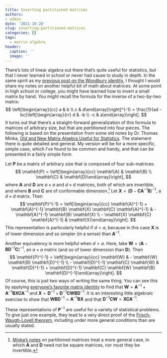 ```yaml
---
title: Inverting partitioned matrices
authors:
- admin
date: '2021-10-20'
slug: inverting-partitioned-matrices
categories: []
tags:
  - matrix algebra
header:
  caption: ''
  image: ''
---
```


There's lots of linear algebra out there that's quite useful for statistics, but that I never learned in school or never had cause to study in depth. In the same spirit as my [previous post on the Woodbury identity](/Woodbury-identity/), I thought I would share my notes on another helpful bit of math about matrices. At some point in high school or college, you might have learned how to invert a small matrix by hand. You might recall the formula for the inverse of a two-by-two matrix:
$$
\left[\begin{array}{cc} a & b \\ c & d\end{array}\right]^{-1} = \frac{1}{ad - bc}\left[\begin{array}{rr} d & -b \\ -c & a\end{array}\right].
$$
It turns out that there's a straight-forward generalization of this formula to matrices of arbitrary size, but that are _partitioned_ into four pieces. The following is based on the presentation from some old notes by Dr. Thomas Minka, [Old and New Matrix Algebra Useful for Statistics](https://tminka.github.io/papers/matrix/). The statement there is quite detailed and general. My version will be for a more specific, simple case, which I've found to be common and handy, and that can be presented in a fairly simple form.

Let $\mathbf{P}$ be a matrix of arbitrary size that is composed of four sub-matrices:
$$
\mathbf{P} = \left[\begin{array}{cc} \mathbf{A} & \mathbf{B} \\ \mathbf{C} & \mathbf{D}\end{array}\right],
$$
where $\mathbf{A}$ and $\mathbf{D}$ are $a \times a$ and $d \times d$ matrices, both of which are invertible, and where $\mathbf{B}$ and $\mathbf{C}$ are of conformable dimension.[^general] Let $\mathbf{X} = \left(\mathbf{D} - \mathbf{C}\mathbf{A}^{-1} \mathbf{B}\right)^{-1}$, a $d \times d$ matrix. Then 
$$
\mathbf{P}^{-1} = \left[\begin{array}{cc} \mathbf{A}^{-1} + \mathbf{A}^{-1} \mathbf{B} \mathbf{X} \mathbf{C} \mathbf{A}^{-1} & - \mathbf{A}^{-1} \mathbf{B} \mathbf{X} \\ - \mathbf{X} \mathbf{C} \mathbf{A}^{-1} & \mathbf{X}\end{array}\right].
$$
This representation is particularly helpful if $d < a$, because in this case $\mathbf{X}$ is of lower dimension and so simpler (in a sense) than $\mathbf{A}^{-1}$. 

Another equivalency is more helpful when $d > a$. Here, take $\mathbf{W} = \left(\mathbf{A} - \mathbf{B}\mathbf{D}^{-1} \mathbf{C}\right)^{-1}$, an $a \times a$ matrix (and so of lower dimension than $\mathbf{D}$). Then
$$
\mathbf{P}^{-1} = \left[\begin{array}{cc} \mathbf{W} & - \mathbf{W} \mathbf{B} \mathbf{D}^{-1} \\ - \mathbf{D}^{-1} \mathbf{C} \mathbf{W} & \mathbf{D}^{-1} + \mathbf{D}^{-1} \mathbf{C} \mathbf{W} \mathbf{B} \mathbf{D}^{-1}\end{array}\right].
$$
Of course, this is just two ways of writing the same thing. You can see this by applying [everyone's favorite matrix identity](/Woodbury-identity/) to find that $\mathbf{W} = \mathbf{A}^{-1} + \mathbf{A}^{-1} \mathbf{B} \mathbf{X} \mathbf{C} \mathbf{A}^{-1}$ and $\mathbf{X} = \mathbf{D}^{-1} + \mathbf{D}^{-1} \mathbf{C} \mathbf{W} \mathbf{B} \mathbf{D}^{-1}$. It is an interesting little algebraic exercise to show that $\mathbf{W} \mathbf{B} \mathbf{D}^{-1} = \mathbf{A}^{-1} \mathbf{B} \mathbf{X}$ and that $\mathbf{D}^{-1} \mathbf{C} \mathbf{W} = \mathbf{X} \mathbf{C} \mathbf{A}^{-1}$. 

These representations of $\mathbf{P}^{-1}$ are useful for a variety of statistical problems. To give just one example, they lead to a very direct proof of the [Frisch-Waugh-Lovell theorem](https://en.wikipedia.org/wiki/Frisch%E2%80%93Waugh%E2%80%93Lovell_theorem), including under more general conditions than are usually stated. 

[^general]: [Minka's notes](https://tminka.github.io/papers/matrix/) on partitioned matrices treat a more general case, in which $\mathbf{A}$ and $\mathbf{D}$ need not be square matrices, nor must they be invertible. 
